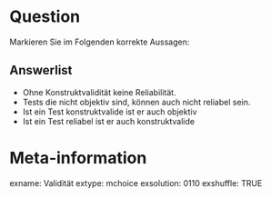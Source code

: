 Question
========
Markieren Sie im Folgenden korrekte Aussagen:

Answerlist
----------
* Ohne Konstruktvalidität keine Reliabilität.
* Tests die nicht objektiv sind, können auch nicht reliabel sein.
* Ist ein Test konstruktvalide ist er auch objektiv
* Ist ein Test reliabel ist er auch konstruktvalide




Meta-information
================
exname: Validität
extype: mchoice
exsolution: 0110
exshuffle: TRUE
